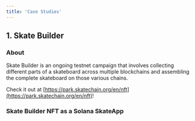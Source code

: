 ```yaml
---
title: 'Case Studies'
---
```


## 1. Skate Builder

### About

Skate Builder is an ongoing testnet campaign that involves collecting different parts of a skateboard across multiple blockchains and assembling the complete skateboard on those various chains.

Check it out at [https://park.skatechain.org/en/nft](https://park.skatechain.org/en/nft)!

### Skate Builder NFT as a Solana SkateApp
